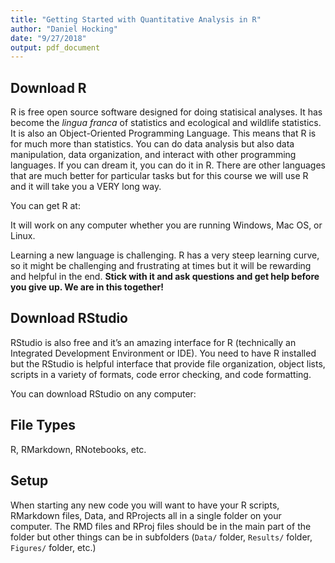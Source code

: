 ```yaml
---
title: "Getting Started with Quantitative Analysis in R"
author: "Daniel Hocking"
date: "9/27/2018"
output: pdf_document
---
```


## Download R

R is free open source software designed for doing statisical analyses. It has become the *lingua franca* of statistics and ecological and wildlife statistics. It is also an Object-Oriented Programming Language. This means that R is for much more than statistics. You can do data analysis but also data manipulation, data organization, and interact with other programming languages. If you can dream it, you can do it in R. There are other languages that are much better for particular tasks but for this course we will use R and it will take you a VERY long way.

You can get R at:

It will work on any computer whether you are running Windows, Mac OS, or Linux.

Learning a new language is challenging. R has a very steep learning curve, so it might be challenging and frustrating at times but it will be rewarding and helpful in the end. **Stick with it and ask questions and get help before you give up. We are in this together!**

## Download RStudio

RStudio is also free and it's an amazing interface for R (technically an Integrated Development Environment or IDE). You need to have R installed but the RStudio is helpful interface that provide file organization, object lists, scripts in a variety of formats, code error checking, and code formatting.

You can download RStudio on any computer:

## File Types

R, RMarkdown, RNotebooks, etc.

## Setup

When starting any new code you will want to have your R scripts, RMarkdown files, Data, and RProjects all in a single folder on your computer. The RMD files and RProj files should be in the main part of the folder but other things can be in subfolders (`Data/` folder, `Results/` folder, `Figures/` folder, etc.)




